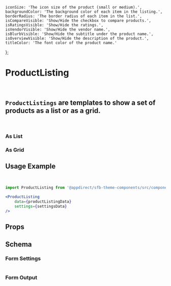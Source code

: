 
    iconSize: 'The icon size of the product (small or medium).',
    backgroundColor: 'The background color of each item in the listing.',
    borderRadius: 'The border radius of each item in the list.',
    isCompareVisible: 'Show/Hide the checkbox to compare products.',
    isRatingsVisible: 'Show/Hide the ratings.',
    isVendorVisible: 'Show/Hide the vendor name.',
    isBlurbVisible: 'Show/Hide the subtitle under the product name.',
    isOverviewVisible: 'Show/Hide the description of the product.',
    titleColor: 'The font color of the product name.'
};

<Meta of={ProductListingStories} />

# ProductListing

<br />

## `ProductListings` are templates to show a set of products as a list or as a grid.

<br />

### As List

<Canvas>
  <Story of={ProductListingStories.AsList} />
</Canvas>

### As Grid

<Canvas>
  <Story of={ProductListingStories.AsGrid} />
</Canvas>

## Usage Example

<CollapsibleJsonSnippet summary="settingsData" code={getArgs(ProductListing.schema().form)} />

<br />

<CollapsibleJsonSnippet summary="productListingData" code={listingProductsMock} />

```jsx
import ProductListing from '@appdirect/sfb-theme-components/src/components/product-listing/ProductListing';

<ProductListing
    data={productListingData}
    settings={settingsData}
/>
```

## Props

<ArgsTable of={ProductListing} />

## Schema

### Form Settings

<table>
  <TableContentFromObject obj={productListingSettings} />
</table>

### Form Output

<FormOutput code={ProductListing.schema().form} />
